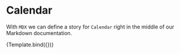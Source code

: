 
<Meta title="MDX/Calendar" component={Calendar} />

# Calendar

With `MDX` we can define a story for `Calendar` right in the middle of our
Markdown documentation.


<Canvas>
  <Story name="Uncontrolled">
    <Uncontrolled />
  </Story>
  <Story name="Default" args={{}}>
    {Template.bind({})}
  </Story>
</Canvas>
